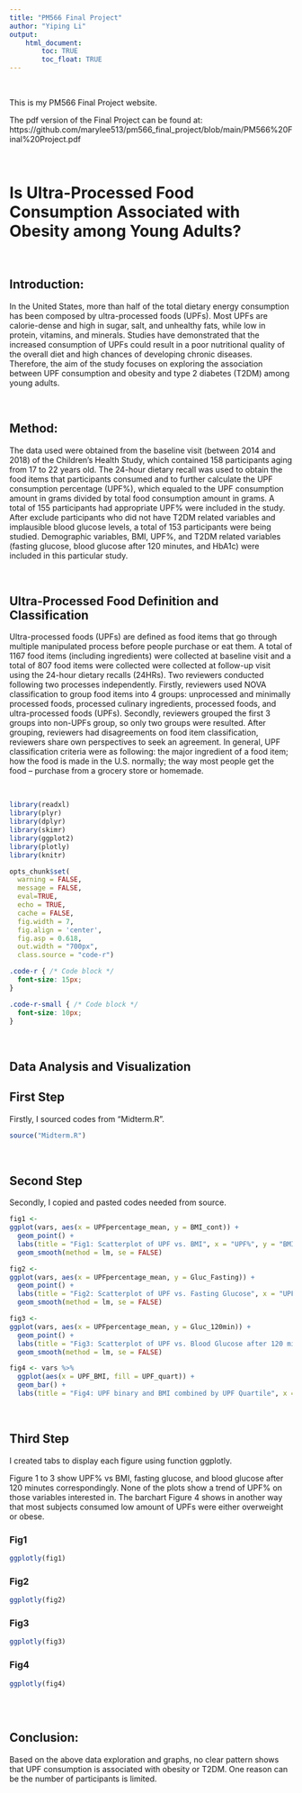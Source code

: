 ```yaml
---
title: "PM566 Final Project"
author: "Yiping Li"
output: 
    html_document:
        toc: TRUE
        toc_float: TRUE
---
```


<br>

This is my PM566 Final Project website.

The pdf version of the Final Project can be found at: https://github.com/marylee513/pm566_final_project/blob/main/PM566%20Final%20Project.pdf

<br>

# Is Ultra-Processed Food Consumption Associated with Obesity among Young Adults? 

<br>

## Introduction: 
In the United States, more than half of the total dietary energy consumption has been composed by ultra-processed foods (UPFs). Most UPFs are calorie-dense and high in sugar, salt, and unhealthy fats, while low in protein, vitamins, and minerals. Studies have demonstrated that the increased consumption of UPFs could result in a poor nutritional quality of the overall diet and high chances of developing chronic diseases. Therefore, the aim of the study focuses on exploring the association between UPF consumption and  obesity and type 2 diabetes (T2DM) among young adults. 

<br>

## Method: 
The data used were obtained from the baseline visit (between 2014 and 2018) of the Children's Health Study, which contained 158 participants aging from 17 to 22 years old. The 24-hour dietary recall was used to obtain the food items that participants consumed and to further calculate the UPF consumption percentage (UPF%), which equaled to the UPF consumption amount in grams divided by total food consumption amount in grams. A total of 155 participants had appropriate UPF% were included in the study. After exclude participants who did not have T2DM related variables and implausible blood glucose levels, a total of 153 participants were being studied. 
Demographic variables, BMI, UPF%, and T2DM related variables (fasting glucose, blood glucose after 120 minutes, and HbA1c) were included in this particular study. 

<br>

## Ultra-Processed Food Definition and Classification
Ultra-processed foods (UPFs) are defined as food items that go through multiple manipulated process before people purchase or eat them. A total of 1167 food items (including ingredients) were collected at baseline visit and a total of 807 food items were collected were collected at follow-up visit using the 24-hour dietary recalls (24HRs). Two reviewers conducted following two processes independently. Firstly, reviewers used NOVA classification to group food items into 4 groups: unprocessed and minimally processed foods, processed culinary ingredients, processed foods, and ultra-processed foods (UPFs). Secondly, reviewers grouped the first 3 groups into non-UPFs group, so only two groups were resulted. After grouping, reviewers had disagreements on food item classification, reviewers share own perspectives to seek an agreement. In general, UPF classification criteria were as following: the major ingredient of a food item; how the food is made in the U.S. normally; the way most people get the food – purchase from a grocery store or homemade. 

<br>
```r
library(readxl)
library(plyr)
library(dplyr)
library(skimr)
library(ggplot2)
library(plotly)
library(knitr)

opts_chunk$set(
  warning = FALSE,
  message = FALSE,
  eval=TRUE,
  echo = TRUE,
  cache = FALSE,
  fig.width = 7, 
  fig.align = 'center',
  fig.asp = 0.618,
  out.width = "700px",
  class.source = "code-r")
```

```css
.code-r { /* Code block */
  font-size: 15px;
}

.code-r-small { /* Code block */
  font-size: 10px;
}
```
<br>

## Data Analysis and Visualization
## First Step

Firstly, I sourced codes from "Midterm.R".

```r
source("Midterm.R")
```

<br>

## Second Step

Secondly, I copied and pasted codes needed from source.

```r
fig1 <- 
ggplot(vars, aes(x = UPFpercentage_mean, y = BMI_cont)) + 
  geom_point() +
  labs(title = "Fig1: Scatterplot of UPF vs. BMI", x = "UPF%", y = "BMI") +
  geom_smooth(method = lm, se = FALSE)

fig2 <- 
ggplot(vars, aes(x = UPFpercentage_mean, y = Gluc_Fasting)) + 
  geom_point() +
  labs(title = "Fig2: Scatterplot of UPF vs. Fasting Glucose", x = "UPF%", y = "Fasting Glucose") + 
  geom_smooth(method = lm, se = FALSE)

fig3 <- 
ggplot(vars, aes(x = UPFpercentage_mean, y = Gluc_120min)) + 
  geom_point() +
  labs(title = "Fig3: Scatterplot of UPF vs. Blood Glucose after 120 minutes", x = "UPF%", y = "Blood Glucose after 120 minutes") +
  geom_smooth(method = lm, se = FALSE)

fig4 <- vars %>%
  ggplot(aes(x = UPF_BMI, fill = UPF_quart)) +
  geom_bar() +
  labs(title = "Fig4: UPF binary and BMI combined by UPF Quartile", x = "UPF_BMI", fill = "UPF Quartile")
```

<br>

## Third Step {.tabset}

I created tabs to display each figure using function ggplotly.

Figure 1 to 3 show UPF% vs BMI, fasting glucose, and blood glucose after 120 minutes correspondingly. None of the plots show a trend of UPF% on those variables interested in. The barchart Figure 4 shows in another way that most subjects consumed low amount of UPFs were either overweight or obese. 

### Fig1
```r
ggplotly(fig1)
```

### Fig2
```r
ggplotly(fig2)
```

### Fig3
```r
ggplotly(fig3)
```

### Fig4
```r
ggplotly(fig4)
```

## {-}

<br>

## Conclusion:
Based on the above data exploration and graphs, no clear pattern shows that UPF consumption is associated with obesity or T2DM. One reason can be the number of participants is limited. 
